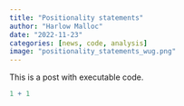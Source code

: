 ```yaml
---
title: "Positionality statements"
author: "Harlow Malloc"
date: "2022-11-23"
categories: [news, code, analysis]
image: "positionality_statements_wug.png"
---
```


This is a post with executable code.

```r
1 + 1
```

